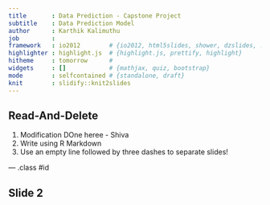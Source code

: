 ```yaml
---
title       : Data Prediction - Capstone Project
subtitle    : Data Prediction Model 
author      : Karthik Kalimuthu
job         : 
framework   : io2012        # {io2012, html5slides, shower, dzslides, ...}
highlighter : highlight.js  # {highlight.js, prettify, highlight}
hitheme     : tomorrow      # 
widgets     : []            # {mathjax, quiz, bootstrap}
mode        : selfcontained # {standalone, draft}
knit        : slidify::knit2slides
---
```


## Read-And-Delete

1. Modification DOne heree - Shiva
2. Write using R Markdown
3. Use an empty line followed by three dashes to separate slides!

--- .class #id 

## Slide 2




